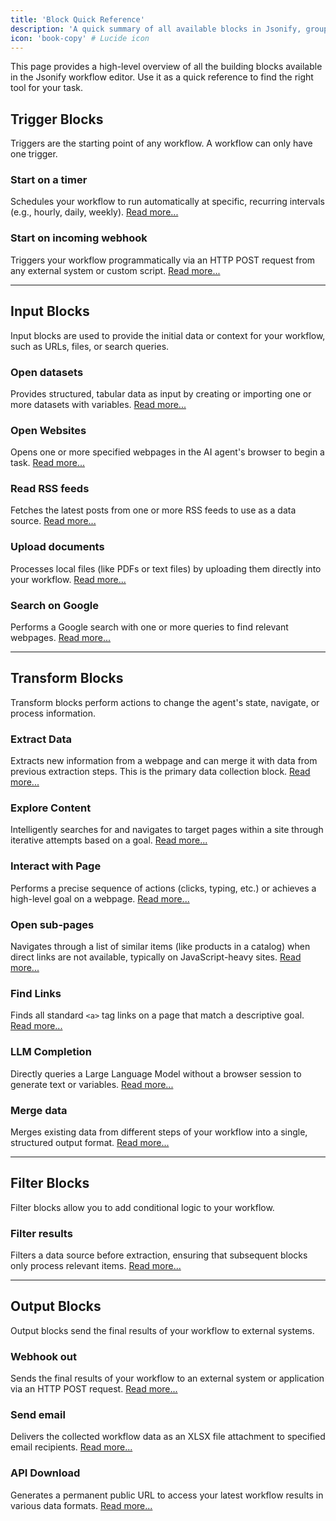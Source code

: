 ```yaml
---
title: 'Block Quick Reference'
description: 'A quick summary of all available blocks in Jsonify, grouped by category.'
icon: 'book-copy' # Lucide icon
---
```


This page provides a high-level overview of all the building blocks available in the Jsonify workflow editor. Use it as a quick reference to find the right tool for your task.

## Trigger Blocks

Triggers are the starting point of any workflow. A workflow can only have one trigger.

### Start on a timer
Schedules your workflow to run automatically at specific, recurring intervals (e.g., hourly, daily, weekly).
[Read more...](/blocks/timer)

### Start on incoming webhook
Triggers your workflow programmatically via an HTTP POST request from any external system or custom script.
[Read more...](/blocks/Start-on-Incoming-Webhook)

---

## Input Blocks

Input blocks are used to provide the initial data or context for your workflow, such as URLs, files, or search queries.

### Open datasets
Provides structured, tabular data as input by creating or importing one or more datasets with variables.
[Read more...](/blocks/open-datasets)

### Open Websites
Opens one or more specified webpages in the AI agent's browser to begin a task.
[Read more...](/blocks/open-websites)

### Read RSS feeds
Fetches the latest posts from one or more RSS feeds to use as a data source.
[Read more...](/blocks/Read-RSS-feeds)

### Upload documents
Processes local files (like PDFs or text files) by uploading them directly into your workflow.
[Read more...](/blocks/open-files)

### Search on Google
Performs a Google search with one or more queries to find relevant webpages.
[Read more...](/blocks/Search-on-Google)

---

## Transform Blocks

Transform blocks perform actions to change the agent's state, navigate, or process information.

### Extract Data
Extracts new information from a webpage and can merge it with data from previous extraction steps. This is the primary data collection block.
[Read more...](/blocks/extract-data)

### Explore Content
Intelligently searches for and navigates to target pages within a site through iterative attempts based on a goal.
[Read more...](/blocks/explore-content)

### Interact with Page
Performs a precise sequence of actions (clicks, typing, etc.) or achieves a high-level goal on a webpage.
[Read more...](/blocks/interact-with-page)

### Open sub-pages
Navigates through a list of similar items (like products in a catalog) when direct links are not available, typically on JavaScript-heavy sites.
[Read more...](/blocks/Open-sub-pages)

### Find Links
Finds all standard `<a>` tag links on a page that match a descriptive goal.
[Read more...](/blocks/find-links)

### LLM Completion
Directly queries a Large Language Model without a browser session to generate text or variables.
[Read more...](/blocks/LLM-Completion)

### Merge data
Merges existing data from different steps of your workflow into a single, structured output format.
[Read more...](/blocks/Merge-data)

---

## Filter Blocks

Filter blocks allow you to add conditional logic to your workflow.

### Filter results
Filters a data source before extraction, ensuring that subsequent blocks only process relevant items.
[Read more...](/blocks/filter)

---

## Output Blocks

Output blocks send the final results of your workflow to external systems.

### Webhook out
Sends the final results of your workflow to an external system or application via an HTTP POST request.
[Read more...](/blocks/webhook-out)

### Send email
Delivers the collected workflow data as an XLSX file attachment to specified email recipients.
[Read more...](/blocks/email)

### API Download
Generates a permanent public URL to access your latest workflow results in various data formats.
[Read more...](/blocks/API-Download)